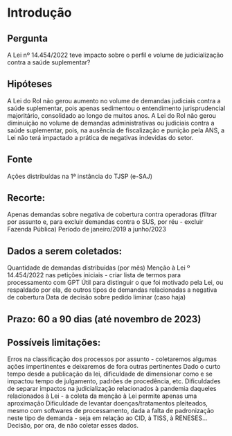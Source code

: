 # Introdução

## Pergunta
A Lei nº 14.454/2022 teve impacto sobre o perfil e volume de judicialização contra a saúde suplementar?

## Hipóteses
A Lei do Rol não gerou aumento no volume de demandas judiciais contra a saúde suplementar, pois apenas sedimentou o entendimento jurisprudencial majoritário, consolidado ao longo de muitos anos.
A Lei do Rol não gerou diminuição no volume de demandas administrativas ou judiciais contra a saúde suplementar, pois, na ausência de fiscalização e punição pela ANS, a Lei não terá impactado a prática de negativas indevidas do setor.

## Fonte
Ações distribuídas na 1ª instância do TJSP (e-SAJ)

## Recorte:
Apenas demandas sobre negativa de cobertura contra operadoras (filtrar por assunto e, para excluir demandas contra o SUS, por réu - excluir Fazenda Pública)
Período de janeiro/2019 a junho/2023

## Dados a serem coletados:
Quantidade de demandas distribuídas (por mês)
Menção à Lei º 14.454/2022 nas petições iniciais - criar lista de termos para processamento com GPT
Útil para distinguir o que foi motivado pela Lei, ou respaldado por ela, de outros tipos de demandas relacionadas a negativa de cobertura
Data de decisão sobre pedido liminar (caso haja)

## Prazo: 60 a 90 dias (até novembro de 2023)


## Possíveis limitações:
Erros na classificação dos processos por assunto - coletaremos algumas ações impertinentes e deixaremos de fora outras pertinentes
Dado o curto tempo desde a publicação da lei, dificuldade de dimensionar como e se impactou tempo de julgamento, padrões de procedência, etc.
Dificuldades de separar impactos na judicialização relacionados à pandemia daqueles relacionados à Lei - a coleta da menção à Lei permite apenas uma aproximação
Dificuldade de levantar doenças/tratamentos pleiteados, mesmo com softwares de processamento, dada a falta de padronização neste tipo de demanda - seja em relação ao CID, à TISS, à RENESES… Decisão, por ora, de não coletar esses dados.
